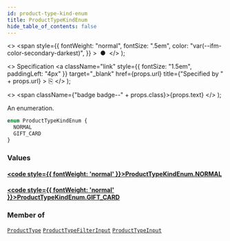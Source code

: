 ```yaml
---
id: product-type-kind-enum
title: ProductTypeKindEnum
hide_table_of_contents: false
---
```


  <>
    <span
      style={{
        fontWeight: "normal",
        fontSize: ".5em",
        color: "var(--ifm-color-secondary-darkest)",
      }}
    >
      &nbsp;●&nbsp;
    </span>
  </>
);

  <>
    Specification
    <a
      className="link"
      style={{ fontSize: "1.5em", paddingLeft: "4px" }}
      target="\_blank"
      href={props.url}
      title={"Specified by " + props.url}
    >
      ⎘
    </a>
  </>
);

  <>
    <span className={"badge badge--" + props.class}>{props.text}</span>
  </>
);

An enumeration.

```graphql
enum ProductTypeKindEnum {
  NORMAL
  GIFT_CARD
}
```

### Values

#### [<code style={{ fontWeight: 'normal' }}>ProductTypeKindEnum.<b>NORMAL</b></code>](#)

>

#### [<code style={{ fontWeight: 'normal' }}>ProductTypeKindEnum.<b>GIFT_CARD</b></code>](#)

>

### Member of

[`ProductType`](../../api-reference/objects/product-type) <Badge class="secondary" text="object"/><Bullet />[`ProductTypeFilterInput`](../../api-reference/inputs/product-type-filter-input) <Badge class="secondary" text="input"/><Bullet />[`ProductTypeInput`](../../api-reference/inputs/product-type-input) <Badge class="secondary" text="input"/>

